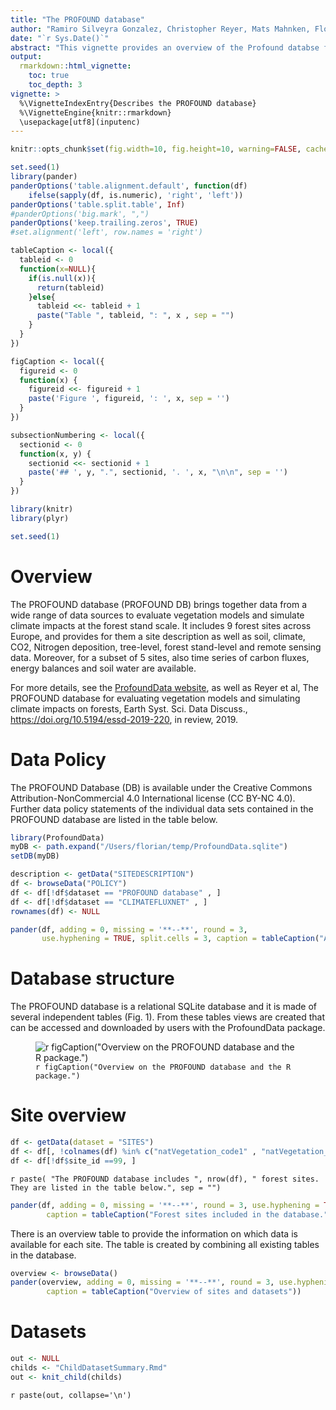 ```yaml
---
title: "The PROFOUND database"
author: "Ramiro Silveyra Gonzalez, Christopher Reyer, Mats Mahnken, Florian Hartig"
date: "`r Sys.Date()`"
abstract: "This vignette provides an overview of the Profound databse for benchmarking forest vegetation models, in particular database structure, content, data policy and an overview of each forest site contained in the database. \n \n \n"
output: 
  rmarkdown::html_vignette:
    toc: true
    toc_depth: 3
vignette: >
  %\VignetteIndexEntry{Describes the PROFOUND database}
  %\VignetteEngine{knitr::rmarkdown}
  \usepackage[utf8](inputenc)
--- 
```

  

```r
knitr::opts_chunk$set(fig.width=10, fig.height=10, warning=FALSE, cache = F)
```


```r
set.seed(1)
library(pander)
panderOptions('table.alignment.default', function(df)
    ifelse(sapply(df, is.numeric), 'right', 'left'))
panderOptions('table.split.table', Inf)
#panderOptions('big.mark', ",")
panderOptions('keep.trailing.zeros', TRUE)
#set.alignment('left', row.names = 'right')

tableCaption <- local({
  tableid <- 0
  function(x=NULL){
    if(is.null(x)){
      return(tableid)
    }else{
      tableid <<- tableid + 1
      paste("Table ", tableid, ": ", x , sep = "")  
    }
  }
})

figCaption <- local({
  figureid <- 0
  function(x) {
    figureid <<- figureid + 1
    paste('Figure ', figureid, ': ', x, sep = '')
  }
})

subsectionNumbering <- local({
  sectionid <- 0
  function(x, y) {
    sectionid <<- sectionid + 1
    paste('## ', y, ".", sectionid, '. ', x, "\n\n", sep = '')
  }
})

library(knitr)
library(plyr)

set.seed(1)


``` 

# Overview

The PROFOUND database (PROFOUND DB) brings together data from a wide range of data sources  to evaluate vegetation models and simulate climate impacts at the forest stand scale. It includes 9 forest sites across Europe, and provides for them a site description as well as soil, climate, CO2, Nitrogen deposition, tree-level, forest stand-level and remote sensing data. Moreover, for a subset of 5 sites, also time series of carbon fluxes, energy balances and soil water are available. 

For more details, see the [ProfoundData website](http://doi.org/10.5880/PIK.2019.008), as well as Reyer et al, The PROFOUND database for evaluating vegetation models and simulating climate impacts on forests, Earth Syst. Sci. Data Discuss., [https://doi.org/10.5194/essd-2019-220](https://doi.org/10.5194/essd-2019-220), in review, 2019.


# Data Policy


The PROFOUND Database (DB) is available under the Creative Commons Attribution-NonCommercial 4.0 International license (CC BY-NC 4.0). Further data policy statements of the individual data sets contained in the PROFOUND database are listed in the table below.
 


```r
library(ProfoundData)
myDB <- path.expand("/Users/florian/temp/ProfoundData.sqlite")
setDB(myDB)

description <- getData("SITEDESCRIPTION")
df <- browseData("POLICY")
df <- df[!df$dataset == "PROFOUND database" , ]
df <- df[!df$dataset == "CLIMATEFLUXNET" , ]
rownames(df) <- NULL
``` 

```r
pander(df, adding = 0, missing = '**--**', round = 3,
       use.hyphening = TRUE, split.cells = 3, caption = tableCaption("Additional data policy statements specific to the individual datasets included in the PROFOUND database."))
``` 


# Database structure

The PROFOUND database is a relational SQLite database and it is made of several independent tables (Fig. 1). From these tables views are created that can be accessed and downloaded by users with the ProfoundData package.



![`r figCaption("Overview on the PROFOUND database and the R package.") `](../data-raw/ProfoundData.jpg)



# Site overview

```r
df <- getData(dataset = "SITES")
df <- df[, !colnames(df) %in% c("natVegetation_code1" ,	"natVegetation_code2" , "natVegetation_description")]
df <- df[!df$site_id ==99, ]
```

`r paste( "The PROFOUND database includes ", nrow(df), " forest sites. They are listed in the table below.", sep = "") `

```r
pander(df, adding = 0, missing = '**--**', round = 3, use.hyphening = TRUE, split.cells = 3, split.tables = 200,
        caption = tableCaption("Forest sites included in the database."))
```

There is an overview table to provide the information on which data is available for each site. The table is created by combining all existing tables in the database.

```r
overview <- browseData()
pander(overview, adding = 0, missing = '**--**', round = 3, use.hyphening = TRUE, split.cells = 3, split.tables =  Inf,
        caption = tableCaption("Overview of sites and datasets"))
```



# Datasets


```r
out <- NULL
childs <- "ChildDatasetSummary.Rmd"
out <- knit_child(childs)
```
`r paste(out, collapse='\n')`




